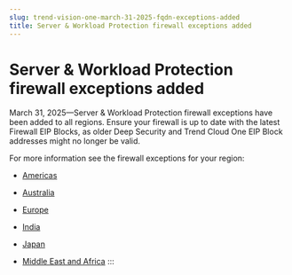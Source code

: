 ```yaml
---
slug: trend-vision-one-march-31-2025-fqdn-exceptions-added
title: Server & Workload Protection firewall exceptions added
---
```

# Server & Workload Protection firewall exceptions added

March 31, 2025—Server & Workload Protection firewall exceptions have been added to all regions. Ensure your firewall is up to date with the latest Firewall EIP Blocks, as older Deep Security and Trend Cloud One EIP Block addresses might no longer be valid.

For more information see the firewall exceptions for your region:

- [Americas](firewall-americas-all-exceptions.mdx)

- [Australia](firewall-australia-all-exceptions.mdx)

- [Europe](firewall-europe-all-exceptions.mdx)

- [India](firewall-india-all-exceptions.mdx)

- [Japan](firewall-japan-all-exceptions.mdx)

- [Middle East and Africa](firewall-uae-all-exceptions.mdx)
:::
